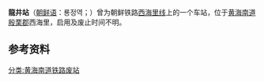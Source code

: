 {{Otheruses|龙井站|subject=[[朝鲜民主主义人民共和国铁道省|朝鲜民主主义人民共和国铁道省]]废止的車站|other=[[中国|中国]]的火车站}}
{{朝鮮半島車站資訊
|公司色 = black
|文字色 = 
|站名 = 龍井站
|圖片 = 
|pxl = 
|圖片說明 =
|前一站 = [[正門村站|正門村]]
|前一站距離 = 
|後一站距離 = 
|後一站 = 
|諺文 = 룡정역
|朝鮮漢字 = 龍井驛
|文觀部式 = 
|馬-賴式 =Ryongjŏng-yŏk
|副站名 = 
|車站編號 = 
|停站路線數 = 
|所屬公司 = [[朝鲜民主主义人民共和国铁道省|朝鲜民主主义人民共和国铁道省]]
|所屬路線 = [[西海里线|西海里线]]
|距離 = 
|起點站 = [[铁矿站|铁矿]]
|所在地 =[[黄海南道|黄海南道]][[殷栗郡|殷栗郡]]西海里
|車站構造 = 地面车站
|月台配置 = 
|啟用年月日 =  
|廢站年月日 = 
|上下車人次 = 
|統計年度 = 
|轉車 = 
|備註 = 
|全寬備註 = 
}}

'''龍井站'''（[[朝鲜语|朝鲜语]]：룡정역；{{lang|ko|龍井驛}}）曾为朝鲜铁路[[西海里线|西海里线]]上的一个车站，位于[[黄海南道|黄海南道]][[殷栗郡|殷栗郡]]西海里，启用及废止时间不明。

==参考资料==
{{reflist}}

{{西海里线}}

[[分类:黄海南道铁路废站|分类:黄海南道铁路废站]]